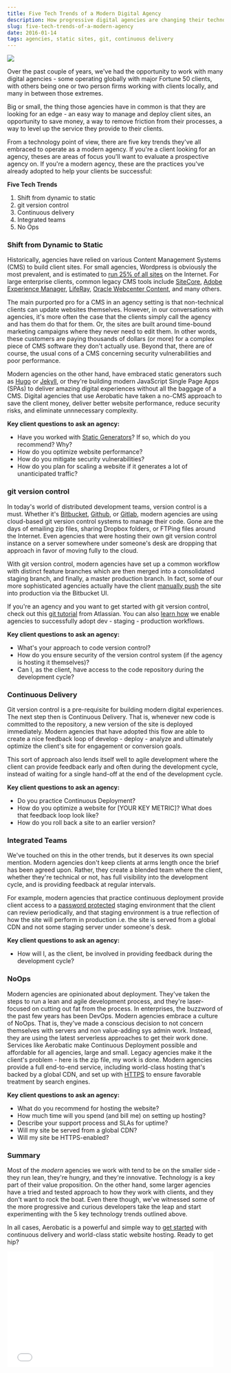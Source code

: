 ```yaml
---
title: Five Tech Trends of a Modern Digital Agency
description: How progressive digital agencies are changing their technology approach to working with clients
slug: five-tech-trends-of-a-modern-agency
date: 2016-01-14
tags: agencies, static sites, git, continuous delivery
---
```


<img class="img-responsive marketing-feature-showcase--screenshot" src="//www.aerobatic.com/media/blog/agency/agency.png">

Over the past couple of years, we've had the opportunity to work with many digital agencies - some operating globally with major Fortune 50 clients, with others being one or two person firms working with clients locally, and many in between those extremes.

Big or small, the thing those agencies have in common is that they are looking for an edge - an easy way to manage and deploy client sites, an opportunity to save money, a way to remove friction from their processes, a way to level up the service they provide to their clients.

From a technology point of view, there are five key trends they've all embraced to operate as a modern agency. If you're a client looking for an agency, theses are areas of focus you'll want to evaluate a prospective agency on. If you're a modern agency, these are the practices you've already adopted to help your clients be successful:

**Five Tech Trends**

1. Shift from dynamic to static
2. git version control
3. Continuous delivery
4. Integrated teams
5. No Ops

### Shift from Dynamic to Static

Historically, agencies have relied on various Content Management Systems (CMS) to build client sites. For small agencies, Wordpress is obviously the most prevalent, and is estimated to [run 25% of all sites](http://w3techs.com/technologies/overview/content_management/all) on the Internet. For large enterprise clients, common legacy CMS tools include [SiteCore](http://www.sitecore.net/), [Adobe Experience Manager](http://www.adobe.com/marketing-cloud/enterprise-content-management/web-cms.html), [LifeRay](https://www.liferay.com/), [Oracle Webcenter Content](https://www.oracle.com/middleware/webcenter/content/index.html), and many others.

The main purported pro for a CMS in an agency setting is that non-technical clients can update websites themselves. However, in our conversations with agencies, it's more often the case that the clients simply call the agency and has them do that for them. Or, the sites are built around time-bound marketing campaigns where they never need to edit them. In other words, these customers are paying thousands of dollars (or more) for a complex piece of CMS software they don't actually use. Beyond that, there are of course, the usual cons of a CMS concerning security vulnerabilities and poor performance.

Modern agencies on the other hand, have embraced static generators such as [Hugo](http://gohugo.io/) or [Jekyll](https://jekyllrb.com/), or they're building modern JavaScript Single Page Apps (SPAs) to deliver amazing digital experiences without all the baggage of a CMS. Digital agencies that use Aerobatic have taken a no-CMS approach to save the client money, deliver better website performance, reduce security risks, and eliminate unnnecessary complexity.

**Key client questions to ask an agency:**

- Have you worked with [Static Generators](http://www.staticgen.com/)? If so, which do you recommend? Why?
- How do you optimize website performance?
- How do you mitigate security vulnerabilities?
- How do you plan for scaling a website if it generates a lot of unanticipated traffic?

### git version control

In today's world of distributed development teams, version control is a must. Whether it's [Bitbucket](https://bitbucket.org/), [Github](https://github.com/), or [Gitlab](https://about.gitlab.com/), modern agencies are using cloud-based git version control systems to manage their code. Gone are the days of emailing zip files, sharing Dropbox folders, or FTPing files around the Internet. Even agencies that were hosting their own git version control instance on a server somewhere under someone's desk are dropping that approach in favor of moving fully to the cloud.

With git version control, modern agencies have set up a common workflow with distinct feature branches which are then merged into a consolidated staging branch, and finally, a master production branch. In fact, some of our more sophisticated agencies actually have the client [manually push](/docs/deployment-management) the site into production via the Bitbucket UI.

If you're an agency and you want to get started with git version control, check out this [git tutorial](https://www.atlassian.com/git/tutorials/) from Atlassian. You can also [learn how](/blog/managing-cd-releases-staging-production) we enable agencies to successfully adopt dev - staging - production workflows.

**Key client questions to ask an agency:**

- What's your approach to code version control?
- How do you ensure security of the version control system (if the agency is hosting it themselves)?
- Can I, as the client, have access to the code repository during the development cycle?

### Continuous Delivery

Git version control is a pre-requisite for building modern digital experiences. The next step then is Continuous Delivery. That is, whenever new code is committed to the repository, a new version of the site is deployed immediately. Modern agencies that have adopted this flow are able to create a nice feedback loop of develop - deploy - analyze and ultimately optimize the client's site for engagement or conversion goals.

This sort of approach also lends itself well to agile development where the client can provide feedback early and often during the development cycle, instead of waiting for a single hand-off at the end of the development cycle.

**Key client questions to ask an agency:**

- Do you practice Continuous Deployment?
- How do you optimize a website for [YOUR KEY METRIC]? What does that feedback loop look like?
- How do you roll back a site to an earlier version?

### Integrated Teams

We've touched on this in the other trends, but it deserves its own special mention. Modern agencies don't keep clients at arms length once the brief has been agreed upon. Rather, they create a blended team where the client, whether they're technical or not, has full visibility into the development cycle, and is providing feedback at regular intervals.

For example, modern agencies that practice continuous deployment provide client access to a [password protected](/docs/http-basic-authentication) staging environment that the client can review periodically, and that staging environment is a true reflection of how the site will perform in production i.e. the site is served from a global CDN and not some staging server under someone's desk.

**Key client questions to ask an agency:**

- How will I, as the client, be involved in providing feedback during the development cycle?

### NoOps

Modern agencies are opinionated about deployment. They've taken the steps to run a lean and agile development process, and they're laser-focused on cutting out fat from the process. In enterprises, the buzzword of the past few years has been DevOps. Modern agencies embrace a culture of NoOps. That is, they've made a conscious decision to not concern themselves with servers and non value-adding sys admin work. Instead, they are using the latest serverless approaches to get their work done. Services like Aerobatic make Continuous Deployment possible and affordable for all agencies, large and small. Legacy agencies make it the client's problem - here is the zip file, my work is done. Modern agencies provide a full end-to-end service, including world-class hosting that's backed by a global CDN, and set up with [HTTPS](/docs/ssl) to ensure favorable treatment by search engines.

**Key client questions to ask an agency:**

- What do you recommend for hosting the website?
- How much time will you spend (and bill me) on setting up hosting?
- Describe your support process and SLAs for uptime?
- Will my site be served from a global CDN?
- Will my site be HTTPS-enabled?

### Summary

Most of the _modern_ agencies we work with tend to be on the smaller side - they run lean, they're hungry, and they're innovative. Technology is a key part of their value proposition. On the other hand, some larger agencies have a tried and tested approach to how they work with clients, and they don't want to rock the boat. Even there though, we've witnessed some of the more progressive and curious developers take the leap and start experimenting with the 5 key technology trends outlined above.

In all cases, Aerobatic is a powerful and simple way to [get started](/docs/getting-started) with continuous delivery and world-class static website hosting. Ready to get hip?

<iframe src="//giphy.com/embed/n4y3lJQ3XZz2g" width="480" height="269" frameBorder="0" class="giphy-embed" allowFullScreen></iframe><p><a href="https://giphy.com/gifs/comedy-bang-n4y3lJQ3XZz2g"></a></p>

